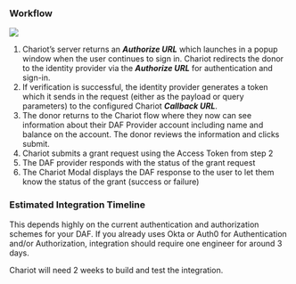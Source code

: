 ### Workflow

<img src='../../images/backend_integration.png' />

1. Chariot’s server returns an ***Authorize URL*** which launches in a popup window when the user continues to sign in. Chariot redirects the donor to the identity provider via the ***Authorize URL*** for authentication and sign-in.
2. If verification is successful, the identity provider generates a token which it sends in the request (either as the payload or query parameters) to the configured Chariot ***Callback URL***.
3. The donor returns to the Chariot flow where they now can see information about their DAF Provider account including name and balance on the account. The donor reviews the information and clicks submit.
4. Chariot submits a grant request using the Access Token from step 2
5. The DAF provider responds with the status of the grant request
6. The Chariot Modal displays the DAF response to the user to let them know the status of the grant (success or failure)

### Estimated Integration Timeline

This depends highly on the current authentication and authorization schemes for your DAF. If you already uses Okta or Auth0 for Authentication and/or Authorization, integration should require one engineer for around 3 days. 

Chariot will need 2 weeks to build and test the integration.